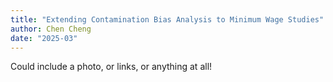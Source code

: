 ```yaml
---
title: "Extending Contamination Bias Analysis to Minimum Wage Studies"
author: Chen Cheng
date: "2025-03"
---
```



Could include a photo, or links, or anything at all!
